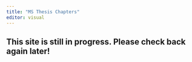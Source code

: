 ```yaml
---
title: "MS Thesis Chapters"
editor: visual
---
```


## This site is still in progress. Please check back again later!
